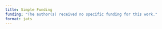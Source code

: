 ```yaml
---
title: Simple Funding
funding: "The author(s) received no specific funding for this work."
format: jats
---
```




